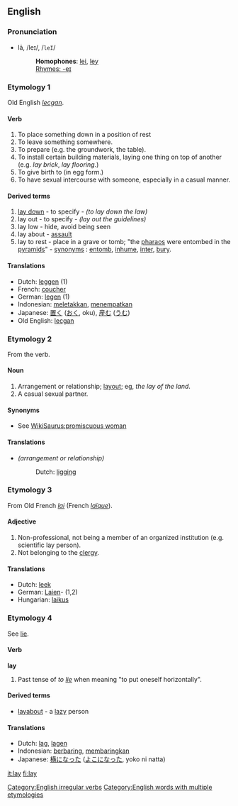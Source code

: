 ==English==

{{rank|open|therefore|feet|324|lay|along|four|wish}}

===Pronunciation===
*lā, /leɪ/, /<tt>leI</tt>/
*:'''Homophones''': [[lei]], [[ley]]
*:[[Rhymes:English:-eɪ|Rhymes: -eɪ]]

===Etymology 1===
Old English ''[[lecgan]]''.

==== Verb====
[[Category:English irregular verbs]]
{{en-verb2|'''to lay'''|'''[[lays]]'''|'''[[laid]]'''|'''[[laid]]'''|'''[[laying]]'''}}

# To place something down in a position of rest
# To leave something somewhere.
# To prepare (e.g. the groundwork, the table).
# To install certain building materials, laying one thing on top of another (e.g. ''lay brick'', ''lay flooring''.)
# To give birth to (in egg form.)
# To have sexual intercourse with someone, especially in a casual manner.

==== Derived terms====
# [[lay down]] - to specify - ''(to lay down the law)''
# lay out - to specify - ''(lay out the guidelines)''
# lay low - hide, avoid being seen
# lay about - [[assault]]
# lay to rest - place in a grave or tomb; "the [[pharao]]s were entombed in the [[pyramid]]s" - [[synonym]]s : [[entomb]], [[inhume]], [[inter]], [[bury]].

==== Translations====
*Dutch: [[leggen]] (1)
*French: [[coucher]]
*German: [[legen]] (1)
*Indonesian: [[letak|meletakkan]], [[tempat|menempatkan]]
*Japanese: [[置く]] ([[おく]], oku), [[産む]] ([[うむ]])
*Old English: [[lecgan]]

===Etymology 2===
From the verb.

==== Noun====
{{en-noun|lay|lays}} 
# Arrangement or relationship; [[layout]]; eg, ''the lay of the land''.
# A casual sexual partner.

==== Synonyms====
*See [[WikiSaurus:promiscuous woman]]

==== Translations====
*''(arrangement or relationship)'' 
*:Dutch: [[ligging]] {{f}}

===Etymology 3===
From Old French ''[[lai]]'' (French ''[[laïque]]'').

==== Adjective====
{{en-ad2|'''lay'''|-|-}}
# Non-professional, not being a member of an organized institution (e.g. scientific lay person).
# Not belonging to the [[clergy]].

==== Translations====
*Dutch: [[leek]]
*German: [[Laien]]- (1,2)
*Hungarian: [[laikus]]

===Etymology 4===
See [[lie]].

====Verb====
'''lay'''
# Past tense of ''to [[lie#Etymology 1|lie]]'' when meaning "to put oneself horizontally".

==== Derived terms====
*[[layabout]] - a [[lazy]] person

==== Translations====
*Dutch: [[lag]], [[lagen]]
*Indonesian: [[baring|berbaring]], [[baring|membaringkan]]
*Japanese: [[横になった]] ([[よこになった]], yoko ni natta)

[[Category:English words with multiple etymologies]]

[[it:lay]]
[[fi:lay]]